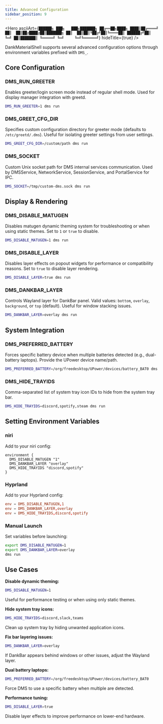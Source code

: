 ```yaml
---
title: Advanced Configuration
sidebar_position: 9
---
```



<Hero
  asciiArt={`██████╗ ███╗   ███╗███████╗
██╔══██╗████╗ ████║██╔════╝
██║  ██║██╔████╔██║███████╗
██║  ██║██║╚██╔╝██║╚════██║
██████╔╝██║ ╚═╝ ██║███████║
╚═════╝ ╚═╝     ╚═╝╚══════╝`}
  hideTitle={true}
/>

DankMaterialShell supports several advanced configuration options through environment variables prefixed with `DMS_`.

## Core Configuration

### DMS_RUN_GREETER

Enables greeter/login screen mode instead of regular shell mode. Used for display manager integration with greetd.

```bash
DMS_RUN_GREETER=1 dms run
```

### DMS_GREET_CFG_DIR

Specifies custom configuration directory for greeter mode (defaults to `/etc/greetd/.dms`). Useful for isolating greeter settings from user settings.

```bash
DMS_GREET_CFG_DIR=/custom/path dms run
```

### DMS_SOCKET

Custom Unix socket path for DMS internal services communication. Used by DMSService, NetworkService, SessionService, and PortalService for IPC.

```bash
DMS_SOCKET=/tmp/custom-dms.sock dms run
```

## Display & Rendering

### DMS_DISABLE_MATUGEN

Disables matugen dynamic theming system for troubleshooting or when using static themes. Set to `1` or `true` to disable.

```bash
DMS_DISABLE_MATUGEN=1 dms run
```

### DMS_DISABLE_LAYER

Disables layer effects on popout widgets for performance or compatibility reasons. Set to `true` to disable layer rendering.

```bash
DMS_DISABLE_LAYER=true dms run
```

### DMS_DANKBAR_LAYER

Controls Wayland layer for DankBar panel. Valid values: `bottom`, `overlay`, `background`, or `top` (default). Useful for window stacking issues.

```bash
DMS_DANKBAR_LAYER=overlay dms run
```

## System Integration

### DMS_PREFERRED_BATTERY

Forces specific battery device when multiple batteries detected (e.g., dual-battery laptops). Provide the UPower device name/path.

```bash
DMS_PREFERRED_BATTERY=/org/freedesktop/UPower/devices/battery_BAT0 dms run
```

### DMS_HIDE_TRAYIDS

Comma-separated list of system tray icon IDs to hide from the system tray bar.

```bash
DMS_HIDE_TRAYIDS=discord,spotify,steam dms run
```

## Setting Environment Variables

### niri

Add to your niri config:

```kdl
environment {
  DMS_DISABLE_MATUGEN "1"
  DMS_DANKBAR_LAYER "overlay"
  DMS_HIDE_TRAYIDS "discord,spotify"
}
```

### Hyprland

Add to your Hyprland config:

```conf
env = DMS_DISABLE_MATUGEN,1
env = DMS_DANKBAR_LAYER,overlay
env = DMS_HIDE_TRAYIDS,discord,spotify
```

### Manual Launch

Set variables before launching:

```bash
export DMS_DISABLE_MATUGEN=1
export DMS_DANKBAR_LAYER=overlay
dms run
```

## Use Cases

**Disable dynamic theming:**
```bash
DMS_DISABLE_MATUGEN=1
```
Useful for performance testing or when using only static themes.

**Hide system tray icons:**
```bash
DMS_HIDE_TRAYIDS=discord,slack,teams
```
Clean up system tray by hiding unwanted application icons.

**Fix bar layering issues:**
```bash
DMS_DANKBAR_LAYER=overlay
```
If DankBar appears behind windows or other issues, adjust the Wayland layer.

**Dual battery laptops:**
```bash
DMS_PREFERRED_BATTERY=/org/freedesktop/UPower/devices/battery_BAT0
```
Force DMS to use a specific battery when multiple are detected.

**Performance tuning:**
```bash
DMS_DISABLE_LAYER=true
```
Disable layer effects to improve performance on lower-end hardware.
